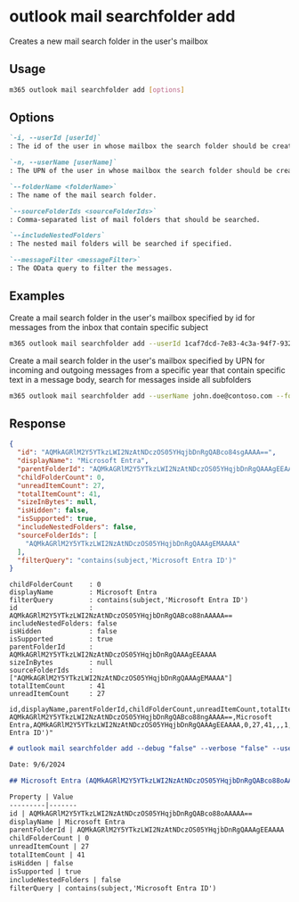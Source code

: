 
# outlook mail searchfolder add

Creates a new mail search folder in the user's mailbox

## Usage

```sh
m365 outlook mail searchfolder add [options]
```

## Options

```md definition-list
`-i, --userId [userId]`
: The id of the user in whose mailbox the search folder should be created. Specify either `userId` or `userName`, but not both.

`-n, --userName [userName]`
: The UPN of the user in whose mailbox the search folder should be created. Specify either `userId` or `userName`, but not both.

`--folderName <folderName>`
: The name of the mail search folder.

`--sourceFolderIds <sourceFolderIds>`
: Comma-separated list of mail folders that should be searched.

`--includeNestedFolders`
: The nested mail folders will be searched if specified.

`--messageFilter <messageFilter>`
: The OData query to filter the messages.
```

<Global />

## Examples

Create a mail search folder in the user's mailbox specified by id for messages from the inbox that contain specific subject

```sh
m365 outlook mail searchfolder add --userId 1caf7dcd-7e83-4c3a-94f7-932a1299c844 --folderName 'CLI m365' --sourceFolderIds 'AQMkADYAAAIBDAAAAA==' --messageFilter "contains(subject, 'CLI for Microsoft 365')"
```

Create a mail search folder in the user's mailbox specified by UPN for incoming and outgoing messages from a specific year that contain specific text in a message body, search for messages inside all subfolders

```sh
m365 outlook mail searchfolder add --userName john.doe@contoso.com --folderName 'Power Platform Community' --sourceFolderIds 'AQMkADYAAAIBDAAAAA==,AQMkADYAAAIBDBBBBB==' --includeNestedFolders --messageFilter "contains(body/content,'Power Platform') AND receivedDateTime ge 2024-01-01 AND receivedDateTime le 2024-12-31"
```

## Response

<Tabs>
  <TabItem value="JSON">

  ```json
  {
    "id": "AQMkAGRlM2Y5YTkzLWI2NzAtNDczOS05YHqjbDnRgQABco84sgAAAA==",
    "displayName": "Microsoft Entra",
    "parentFolderId": "AQMkAGRlM2Y5YTkzLWI2NzAtNDczOS05YHqjbDnRgQAAAgEEAAAA",
    "childFolderCount": 0,
    "unreadItemCount": 27,
    "totalItemCount": 41,
    "sizeInBytes": null,
    "isHidden": false,
    "isSupported": true,
    "includeNestedFolders": false,
    "sourceFolderIds": [
      "AQMkAGRlM2Y5YTkzLWI2NzAtNDczOS05YHqjbDnRgQAAAgEMAAAA"
    ],
    "filterQuery": "contains(subject,'Microsoft Entra ID')"
  }
  ```

  </TabItem>
  <TabItem value="Text">

  ```text
  childFolderCount    : 0
  displayName         : Microsoft Entra
  filterQuery         : contains(subject,'Microsoft Entra ID')
  id                  : AQMkAGRlM2Y5YTkzLWI2NzAtNDczOS05YHqjbDnRgQABco88nAAAAA==
  includeNestedFolders: false
  isHidden            : false
  isSupported         : true
  parentFolderId      : AQMkAGRlM2Y5YTkzLWI2NzAtNDczOS05YHqjbDnRgQAAAgEEAAAA
  sizeInBytes         : null
  sourceFolderIds     : ["AQMkAGRlM2Y5YTkzLWI2NzAtNDczOS05YHqjbDnRgQAAAgEMAAAA"]
  totalItemCount      : 41
  unreadItemCount     : 27
  ```

  </TabItem>
  <TabItem value="CSV">

  ```csv
  id,displayName,parentFolderId,childFolderCount,unreadItemCount,totalItemCount,sizeInBytes,isHidden,isSupported,includeNestedFolders,filterQuery
  AQMkAGRlM2Y5YTkzLWI2NzAtNDczOS05YHqjbDnRgQABco88ngAAAA==,Microsoft Entra,AQMkAGRlM2Y5YTkzLWI2NzAtNDczOS05YHqjbDnRgQAAAgEEAAAA,0,27,41,,,1,,"contains(subject,'Microsoft Entra ID')"
  ```

  </TabItem>
  <TabItem value="Markdown">

  ```md
  # outlook mail searchfolder add --debug "false" --verbose "false" --userName "john.doe@contoso.com" --folderName "Microsoft Entra4" --messageFilter "contains(subject,'Microsoft Entra ID')" --sourceFoldersIds "AQMkAGRlM2Y5YTkzLWI2NzAtNDczOS05YHqjbDnRgQAAAgEMAAAA"

  Date: 9/6/2024

  ## Microsoft Entra (AQMkAGRlM2Y5YTkzLWI2NzAtNDczOS05YHqjbDnRgQABco88oAAAAA==)

  Property | Value
  ---------|-------
  id | AQMkAGRlM2Y5YTkzLWI2NzAtNDczOS05YHqjbDnRgQABco88oAAAAA==
  displayName | Microsoft Entra
  parentFolderId | AQMkAGRlM2Y5YTkzLWI2NzAtNDczOS05YHqjbDnRgQAAAgEEAAAA
  childFolderCount | 0
  unreadItemCount | 27
  totalItemCount | 41
  isHidden | false
  isSupported | true
  includeNestedFolders | false
  filterQuery | contains(subject,'Microsoft Entra ID')
  ```

  </TabItem>
</Tabs>
